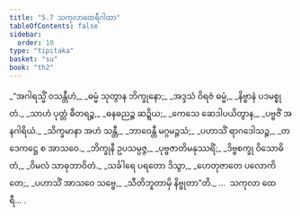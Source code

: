 ```yaml
---
title: "5.7 သကုလာထေရီဂါထာ"
tableOfContents: false
sidebar:
  order: 10
type: "tipitaka"
basket: "su"
book: "th2"
---
```



<DynamicBreadcrumb />

<Division number="97" book="th2">

<Paragraph number="145" type="verses" book="th2">
_“အဂါရသ္မိံ ဝသန္တီဟံ,_  
_ဓမ္မံ သုတွာန ဘိက္ခုနော;_  
_အဒ္ဒသံ ဝိရဇံ ဓမ္မံ,_  
_နိဗ္ဗာနံ ပဒမစ္စုတံ._  

</Paragraph>

</Division>
<Division number="98" book="th2">

<Paragraph number="146" type="verses" book="th2">
_သာဟံ ပုတ္တံ ဓီတရဉ္စ,_  
_ဓနဓညဉ္စ ဆဍ္ဍိယ;_  
_ကေသေ ဆေဒါပယိတွာန,_  
_ပဗ္ဗဇိံ အနဂါရိယံ._  

</Paragraph>

</Division>
<Division number="99" book="th2">

<Paragraph number="147" type="verses" book="th2">
_သိက္ခမာနာ အဟံ သန္တီ,_  
_ဘာဝေန္တီ မဂ္ဂမဉ္ဇသံ;_  
_ပဟာသိံ ရာဂဒေါသဉ္စ,_  
_တဒေကဋ္ဌေ စ အာသဝေ._  

</Paragraph>

</Division>
<Division number="100" book="th2">

<Paragraph number="148" type="verses" book="th2">
_ဘိက္ခုနီ ဥပသမ္ပဇ္ဇ,_  
_ပုဗ္ဗဇာတိမနုဿရိံ;_  
_ဒိဗ္ဗစက္ခု ဝိသောဓိတံ,_  
_ဝိမလံ သာဓုဘာဝိတံ._  

</Paragraph>

</Division>
<Division number="101" book="th2">

<Paragraph number="149" type="verses" book="th2">
_သင်္ခါရေ ပရတော ဒိသွာ,_  
_ဟေတုဇာတေ ပလောကိတေ;_  
_ပဟာသိံ အာသဝေ သဗ္ဗေ,_  
_သီတိဘူတာမှိ နိဗ္ဗုတာ”တိ._  


</Paragraph>
</Division>

<Paragraph number="150" type="center" book="th2">
…  သကုလာ ထေရီ… .
</Paragraph>